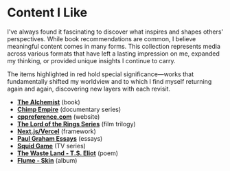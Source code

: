 
<UniqueViewers/>

# Content I Like

I've always found it fascinating to discover what inspires and shapes others' perspectives. While book recommendations are common, I believe meaningful content comes in many forms. This collection represents media across various formats that have left a lasting impression on me, expanded my thinking, or provided unique insights I continue to carry.

The items highlighted in red hold special significance—works that fundamentally shifted my worldview and to which I find myself returning again and again, discovering new layers with each revisit.

* <A href="https://en.wikipedia.org/wiki/The_Alchemist_(novel)">**The Alchemist**</A> (book)
* <A href="https://www.netflix.com/ie/title/81311783">**Chimp Empire**</A> (documentary series)
* <A href="https://en.cppreference.com/w/">**cppreference.com**</A> (website)
* <A href="https://www.imdb.com/list/ls066489022/" className="text-red-500 decoration-red-500 hover:text-red-700 hover:decoration-red-700">**The Lord of the Rings Series**</A> (film trilogy)
* <A href="https://vercel.com/">**Next.js/Vercel**</A> (framework)
* <A href="https://paulgraham.com/articles.html">**Paul Graham Essays**</A> (essays)
* <A href="https://www.netflix.com/ie/title/81040344">**Squid Game**</A> (TV series)
* <A href="https://www.poetryfoundation.org/poems/47311/the-waste-land">**The Waste Land - T.S. Eliot**</A> (poem)
* <A href="https://open.spotify.com/album/1sxqYNzozsrgu0Vh6jQ6Lr?si=e-sw9hgnSHC21AboDPkLWg">**Flume - Skin**</A> (album)